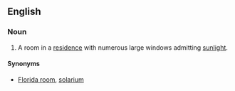 ==English==

===Noun===
{{en-noun}}

# A room in a [[residence]] with numerous large windows admitting [[sunlight]].

====Synonyms====
* [[Florida room]], [[solarium]]